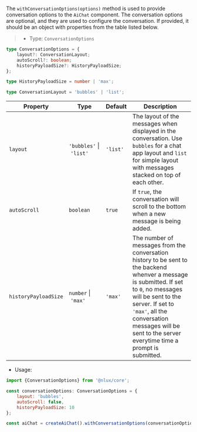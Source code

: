 The `withConversationOptions(options)` method is used to provide conversation options to the `AiChat` component.
The conversation options are optional, and they are used to configure the conversation.
If provided, it should be an object with properties from the table listed below.

> * Type: `ConversationOptions`

```ts
type ConversationOptions = {
    layout?: ConversationLayout;
    autoScroll?: boolean;
    historyPayloadSize?: HistoryPayloadSize;
};

type HistoryPayloadSize = number | 'max';

type ConversationLayout = 'bubbles' | 'list';
```

| Property | Type |  Default |Description |
| --- | --- | --- | --- |
| `layout` | `'bubbles'`&nbsp;\|&nbsp;`'list'` | `'list'` | The layout of the messages when displayed in the conversation. Use `bubbles` for a chat app layout and `list` for simple layout with messages stacked on top of each other. |
| `autoScroll` | `boolean` | `true` | If `true`, the conversation will scroll to the bottom when a new message is being added. |
| `historyPayloadSize` | `number`&nbsp;\|&nbsp;`'max'` | `'max'` | The number of messages from the conversation history to be sent to the backend whenver a message is submitted. If set to `0`, no messages will be sent to the server. If set to `'max'`, all the conversation messages will be sent to the server everytime time a prompt is submitted. |


* Usage:

```javascript
import {ConversationOptions} from '@nlux/core';

const conversationOptions: ConversationOptions = {
    layout: 'bubbles',
    autoScroll: false,
    historyPayloadSize: 10
};

const aiChat = createAiChat().withConversationOptions(conversationOptions);
```
